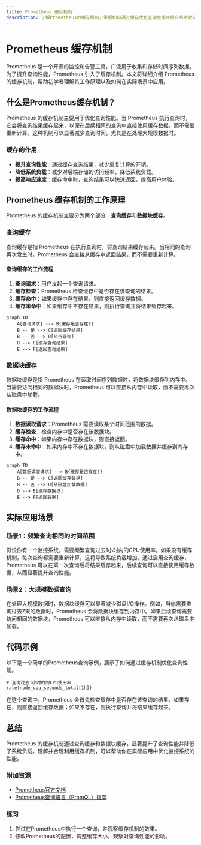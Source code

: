 ```yaml
---
title: Prometheus 缓存机制
description: 了解Prometheus的缓存机制，掌握如何通过缓存优化查询性能并提升系统效率。
---
```


# Prometheus 缓存机制

Prometheus 是一个开源的监控和告警工具，广泛用于收集和存储时间序列数据。为了提升查询性能，Prometheus 引入了缓存机制。本文将详细介绍 Prometheus 的缓存机制，帮助初学者理解其工作原理以及如何在实际场景中应用。

## 什么是Prometheus缓存机制？

Prometheus 的缓存机制主要用于优化查询性能。当 Prometheus 执行查询时，它会将查询结果缓存起来，以便在后续相同的查询中直接使用缓存数据，而不需要重新计算。这种机制可以显著减少查询时间，尤其是在处理大规模数据时。

### 缓存的作用

- **提升查询性能**：通过缓存查询结果，减少重复计算的开销。
- **降低系统负载**：减少对后端存储的访问频率，降低系统负载。
- **提高响应速度**：缓存命中时，查询结果可以快速返回，提高用户体验。

## Prometheus 缓存机制的工作原理

Prometheus 的缓存机制主要分为两个部分：**查询缓存**和**数据块缓存**。

### 查询缓存

查询缓存是指 Prometheus 在执行查询时，将查询结果缓存起来。当相同的查询再次发生时，Prometheus 会直接从缓存中返回结果，而不需要重新计算。

#### 查询缓存的工作流程

1. **查询请求**：用户发起一个查询请求。
2. **缓存检查**：Prometheus 检查缓存中是否存在该查询的结果。
3. **缓存命中**：如果缓存中存在结果，则直接返回缓存数据。
4. **缓存未命中**：如果缓存中不存在结果，则执行查询并将结果缓存起来。

```mermaid
graph TD
    A[查询请求] --> B{缓存是否存在?}
    B -- 是 --> C[返回缓存结果]
    B -- 否 --> D[执行查询]
    D --> E[缓存查询结果]
    E --> F[返回查询结果]
```

### 数据块缓存

数据块缓存是指 Prometheus 在读取时间序列数据时，将数据块缓存到内存中。当需要访问相同的数据块时，Prometheus 可以直接从内存中读取，而不需要再次从磁盘中加载。

#### 数据块缓存的工作流程

1. **数据读取请求**：Prometheus 需要读取某个时间范围的数据。
2. **缓存检查**：检查内存中是否存在该数据块。
3. **缓存命中**：如果内存中存在数据块，则直接返回。
4. **缓存未命中**：如果内存中不存在数据块，则从磁盘中加载数据并缓存到内存中。

```mermaid
graph TD
    A[数据读取请求] --> B{缓存是否存在?}
    B -- 是 --> C[返回缓存数据]
    B -- 否 --> D[从磁盘加载数据]
    D --> E[缓存数据块]
    E --> F[返回数据]
```

## 实际应用场景

### 场景1：频繁查询相同的时间范围

假设你有一个监控系统，需要频繁查询过去1小时内的CPU使用率。如果没有缓存机制，每次查询都需要重新计算，这将导致系统负载增加。通过启用查询缓存，Prometheus 可以在第一次查询后将结果缓存起来，后续查询可以直接使用缓存数据，从而显著提升查询性能。

### 场景2：大规模数据查询

在处理大规模数据时，数据块缓存可以显著减少磁盘I/O操作。例如，当你需要查询过去7天的数据时，Prometheus 会将数据块缓存到内存中。如果后续查询需要访问相同的数据块，Prometheus 可以直接从内存中读取，而不需要再次从磁盘中加载。

## 代码示例

以下是一个简单的Prometheus查询示例，展示了如何通过缓存机制优化查询性能。

```promql
# 查询过去1小时内的CPU使用率
rate(node_cpu_seconds_total[1h])
```

在这个查询中，Prometheus 会首先检查缓存中是否存在该查询的结果。如果存在，则直接返回缓存数据；如果不存在，则执行查询并将结果缓存起来。

## 总结

Prometheus 的缓存机制通过查询缓存和数据块缓存，显著提升了查询性能并降低了系统负载。理解并合理利用缓存机制，可以帮助你在实际应用中优化监控系统的性能。

### 附加资源

- [Prometheus官方文档](https://prometheus.io/docs/)
- [Prometheus查询语言（PromQL）指南](https://prometheus.io/docs/prometheus/latest/querying/basics/)

### 练习

1. 尝试在Prometheus中执行一个查询，并观察缓存机制的效果。
2. 修改Prometheus的配置，调整缓存大小，观察对查询性能的影响。
